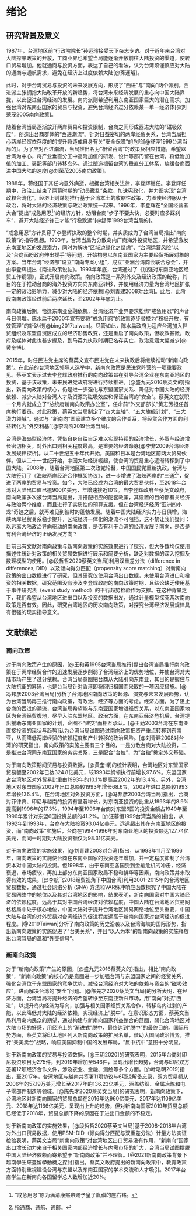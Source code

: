 # 绪论

## 研究背景及意义

1987年，台湾地区前“行政院院长”孙运璿接受天下杂志专访。对于近年来台湾对大陆探亲政策的开放，工商业界也希望当局能逐渐开放前往大陆投资的渠道，使转口贸易增加。他就通商与投资方面，表达了自己的看法，认为台湾须谨慎应对大陆的通商与通航需求，避免在经济上过度依赖大陆[@孫運璿]。

此时，对于台湾贸易与投资的未来发展方向，形成了“西进”与“南向”两个派别。西进派主张拥抱大陆改革开放的新趋势，将台湾未来经济发展的重心向中国大陆靠拢，以此促进台湾经济的发展。南向派则希望利用东南亚国家巨大的潜在需求，加强台湾对东南亚国家的贸易与投资，避免台湾经济过分依赖某一单一经济体[@刘荣茂2005南向政策]。

随着台湾当局逐渐放开两岸贸易和投资限制，台商之间形成西进大陆的“磁吸效应”，创造出台商群体的“西进潮流”。针对日益密切的两岸经贸关系，台湾当局担心两岸经贸依存度的的提升将造成自身有关"安全保障"的危险[@舒萍1999台湾当局的]。为了应对西进潮流，当局推出名为“根留台湾”的政策及相应措施，希望以台湾为中心，将产业垂直分工中高附加值的研发、设计等部门留在台湾，将低附加值的加工、装配等部门转移岛外。通过塑造根留台湾的垂直分工体系，放缓台商西进中国大陆的速度[@刘荣茂2005南向政策]。

1988年，蒋经国于其任内意外病逝，根据台湾相关法律，李登辉继任。李登辉任期中，政治上结束了两蒋时期的“动员戡乱”条款，加速宪政化，并力图实现“台湾政权台湾化”。经济上则谋划推行基于台湾本土的收缩性政策，力图使经济服从于政治，将对大陆的经济政策与政治政策统一起来。1996年，李登辉在“全国经营者大会”提出“戒急用忍^[“戒急用忍”原为满清康熙帝赐予皇子胤禛的座右铭。]”的经济方针，劝阻台商“步子不要太快，必要时应多踩刹车”，避开大陆经济锋芒才能“行稳致远”[@舒萍1999台湾当局的]。

“戒急用忍”方针贯穿了李登辉执政的整个时期，并实质成为了台湾当局推出“南向政策”的指导思想。1993年，台湾当局为分散岛内厂商海外投资地区，并希望激发东南亚地区的发展潜力，同时为解决“区域边缘化之疑虑”、“台湾运营风险”以及“台商函盼政府伸出援手”等问题，开始构思以东南亚国家为主要经贸拓展对象的方案。当年台湾"经济部"设立“南向专案小组”，成立“亚洲台湾商会联合总会”，并由李登辉提出《南进政策说帖》。1993年年底，台湾通过了《加强对东南亚地区经贸工作纲领》，正式开启南向政策。南向政策是一系列外交及经济政策的统称，其目的在于推动台商的海外投资方向向东南亚转移，并使用经济力量为台湾地区扩张一定的政治影响力，减少对大陆的经济依赖[@刘青建2008对台湾]。此后，此阶段南向政策经过前后两次延长，至2002年年底为止。

南向政策后期，恰逢东南亚金融危机，台湾经济产业界要求松绑“戒急用忍”的声音与日俱增。陈水扁于2000年宣布要将“戒急用忍”的政策逐步替换为“积极开放，有效管理”的新路线[@bing2017taiwan]。尽管如此，陈水扁政府为适应台湾加入世贸组织及东盟自贸区成立的经济形势改变，还是重启了南向政策，但收效甚微，政府及媒体对此也甚少提及，到马英九执政时期已名存实亡，政治意涵大幅减少[@黄奎博]。

2015年，时任民进党主席的蔡英文宣布民进党在未来执政后将继续推动“新南向政策”。在此前的台湾地区领导人选举中，新南向政策是民进党阵营的一项重要政见。蔡英文表示过去李登辉政府推行的南向政策旨在引导台湾企业在东南亚地区的投资，基于该政策，未来民进党政府将进行持续推进。[@盛九元2016蔡英文的]指出，新南向政策的核心，仍是进一步强化与东盟国家关系、降低对中国大陆的经济依赖、减少大陆对台湾人才及资源的磁吸效应和保证台湾的“安全”。蔡英文在就职一个月内就成立了“总统府新南向政策办公室”，任命前“外交部部长”黄志芳担任首席执行委员。对此政策，蔡英文当局制定了“四大主轴”、“五大旗舰计划”、“三大潜力领域”。通过与
“新南向”国家建立多个维度的合作关系，将经贸合作方面的利益转化为“外交利基”[@李鸿阶2019台湾当局]。

台湾是海岛型经济体，凭借自身自给自足难以实现持续的经济增长，外贸与经济增长密切相关，对外出口则相关程度最高，是重要的经济命脉[@李非2009台湾经济发展规律探析]。从二十世纪五十年代开始，美国和日本是台湾地区前两大贸易伙伴。但从二十一世纪开始，中国大陆经济崛起，使台湾的贸易重心逐渐转移到了中国大陆。2008年，随着台湾地区第二次政党轮替，中国国民党重新执政，台湾与大陆签订了《海峡两岸经济合作框架协议》，进一步增进了海峡两岸的“三通^[指通商、通航、通邮。]”，促进了两岸的贸易与投资。如今，大陆已经成为台湾的最大贸易伙伴，至2018年台湾对大陆出口值已逾900亿美元，年增速接近10%。自李登辉政府至蔡英文政府，南向政策多次被台湾当局提出，并搭配相应的配套政策，其设置的目的都有关经济与政治两个维度，而且进行了实质性的预算支援。但在台湾经济经历“亚洲四小龙”奇迹之后，就再难见到彼时的蓬勃发展。随着中国大陆经济实力与日俱增，海峡两岸经贸关系稳步提升，区域经济一体化的潮流不可阻挡，这不禁让我们疑问：以远离大陆政治导向驱动的南向政策，是否有利于台湾的经济发展？南向，是否是有利台湾经济的正确发展方向？

目前已有文献对南向政策与新南向政策的实施效果进行了探究，但大多数均仅使用描述性统计对政策的相关贸易数据进行展示和简要分析，缺乏对数据的深入挖掘及数理模型的使用。[@段哲哲2020蔡英文当局]利用双重差分法（difference in differences, DID）以及倾向得分匹配（propensity score matching）对新南向政策的出口数据进行了研究，但其研究仅使用台湾出口数据，未使用台湾进口和投资的相关数据，研究范围没有涉及李登辉政府的南向政策时期，且结论缺乏使用基于事件研究法（event study method）的平行趋势检验作为支撑。在这种背景之下，我们希望从台湾地区进出口以及投资的数据出发，通过计量模型探究两次南向政策是否有效。因此，研究台湾地区的历次南向政策，对探究台湾经济发展规律具有很强的现实指导意义。

## 文献综述

### 南向政策

对于南向政策产生的原因，[@王和英1995台湾当局推行]提出台湾当局推行南向政策在于两岸经贸合作的迅速发展逐步削弱了台湾经济上的优势地位，并使台湾对大陆市场产生了过分依赖。台湾当局意图把台商从大陆引向东南亚，其目的是握住与大陆抗衡的筹码，也是台当局针对香港即将回归祖国而采取的一项因应措施。[@冯邦彦2003台湾当局]分析了台湾地区南向政策的起源、演变与未来发展趋势，认为台湾当局再三推行南向政策，有政治，经济等方面的考虑。经济方面，为了阻止台商的西进的潮流，台湾当局希望能与东南亚国家增进经贸关系，以东南亚国家地区为台湾经贸腹地，尽早入驻东盟地区。政治方面，在东南亚经济危机后，台湾提出援助东南亚国家的计划，企图不"建交"而相互承认。[@王勤2003台湾在东南亚直接投资的现状与趋势]认为台湾当局试图通过南向政策把资产重点转移到东南亚，从而降低两岸经贸的依赖程度和产业转移的政治风险。[@刘青建2008对台湾]的研究指出，南向政策的实施主要有三个目的，一是分散台商对大陆投资，二是推进台湾同东南亚国家的务实关系，三是配合"台独"，为"台独"奠定外交基础。

对于南向政策期间贸易与投资数据，[@黄奎博]的统计表明，台湾地区对东盟国家贸易额至2002年已达324.8亿美元，较1993年纲领执行前增长97.6%。东盟国家占台湾地区对外贸易比重由1993年的10.1%提高至2002年的13.4%。另外，台湾地区对东盟国家2002年出口总额较1993年增长68.6%，2002年进口总额较1993年增长136.4%。在台湾地区对外投资方面，[@冯邦彦2003台湾当局]指出，台商对菲律宾、印尼与越南的投资有显著增长，对东南亚投资的比重从1993年的8.9%提高到1996年的17.3%，1994年至1996年台商对东盟6国的投资金额占1949年至1996年累计对东盟6国投资总额的41.2%。[@汪慕恒1999台湾当局的]指出，从1992年到1993年，台商在大陆投资93.04亿美元，远远超出其在东南亚地区的投资，而“南向政策”实施后，台商在1994-1996年对东南亚地区的投资额达127.74亿美元，而同一时期对大陆投资额仅为98.31亿美元。

对于南向政策的实施效果，[@刘青建2008对台湾]指出，从1993年11月至1996年，南向政策的实施使台商在东南亚国家的投资逐年增加，并一定程度抑制了台湾资本对中国大陆的投资。但1998年，由于东南亚各国受到金融危机的冲击，经济衰退，市场疲软，再加上部分东南亚国家政局不稳和排华等因素，南向政策并未取得有效的成果。[@李航飞2018经贸视角下中国台湾]利用2001-2015年的台湾地区贸易数据，通过社会网络分析 (SNA) 方法和VAR脉冲响应函数探究了中国大陆在贸易网络中的地位以及其对台湾地区的影响，结果表明，新南向国家对中国大陆经济的依赖程度，远高于其对中国台湾经济对依赖程度，中国大陆在台湾地区贸易网格格局中处于核心地位，中国大陆对于提升台湾地区贸易网络地位至关重要，中国大陆与台湾的对外贸易对台湾经济的促进程度远高于新南向国家对台湾经济的促进程度。[@2019Taiwan]分析了南向政策的历史沿袭以及台湾海峡的国际形势，指出新南向政策的实施促进了"台美关系"，并且“以人为本”的新南向政策的实施释放出台湾当局的温和“外交信号”。

### 新南向政策

对于“新南向政策”产生的原因，[@盛九元2016蔡英文的]指出，相比“南向政策”，“新南向政策”的核心仍是意图进一步加强台湾与东盟国家之间的经贸关系，强化台湾位于东盟国家的竞争优势，减轻台湾经济对大陆的依赖与资金的“磁吸效应”，进而解决台湾的“安全”问题。[@陈先才2020蔡英文当局]的分析表明，在经济方面，台湾当局将提升经济的希望转移至东南亚新兴市场，用“南向”对抗“西进”，以提升岛内经济为导向，加强与相关国家经贸关系合作，转移岛内过剩的产能，以此降低对大陆的经济依赖，实现经济上"脱中"。在意识形态方面，蔡英文当局利用岛内民众的期望，通过构建与新南向国家利益整合的蓝图，弱化台湾地区对大陆市场的好感，用经济上的“渐进式”脱中，最终达到“脱中”的最终目的。国际形势方面，蔡英文将印太地区列入新南向政策的扩展名单，借助大国间政治博弈，推行“亲美卖台”战略，响应美国抑制中国的发展布局，"反中抗中"意图十分明显。

对于新南向政策的贸易与投资数据，[@王玥2020]的研究表明，2015年台商对印尼投资项目为275件，到2019年增加至546件，呈现出增长趋势，台湾与印尼双方签署12项经济合作文件，涉及农业、金融、测绘等多个方面。[@叶皓明2019]指出，至2017年，台湾地区与越南共签署11项协议与6项谅解备忘录，双方贸易额从2006年的57.19万美元增长至2017年的136.23亿美元，涵盖纺织、金属冶炼和电子零部件制造等领域。[@陈先才2020蔡英文当局]的研究表明，新南向政策下，台湾地区对新南向国家的贸易总额在2016年达960亿美元、2017年达1109亿美元、2018年达1166亿美元，呈现出上升的趋势，但对新南向国家2019年贸易总额已经低于2018年，贸易总额下降的原因在于进出口金额的不稳定。

对于新南向政策的实施效果，[@段哲哲2020蔡英文当局]基于2008-2018年台湾对外出口贸易数据，使用PSM-DID（倾向得分匹配与双重差分法）计量方法实证检验表明，蔡英文当局"新南向政策"对台湾地区出口贸易没有作用，"新南向"国家出口增长动力来自于相关国家内部经济增长与内需市场的扩大，台湾当局试图摆脱中国大陆经济依赖而寄希望于“新南向政策”并不理智。[@2021新南向政策背景下越南學生來臺留學動機之探討]指出，蔡英文政府提出的新南向政策中，教育政策方面特别重视建设台湾与东盟以及东南亚国家的学术交流和人才吸引。2017年台裔学生在新南向各国留学总人数增加近20%。
